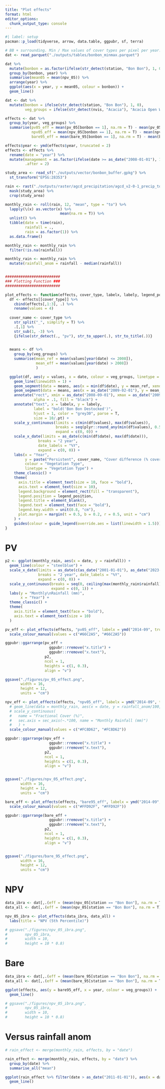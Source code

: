```yaml
---
title: "Plot effects"
format: html
editor_options: 
  chunk_output_type: console
---
```


```r
#| label: setup
pacman::p_load(tidyverse, arrow, data.table, ggpubr, sf, terra)

# BB + surrounding. Min / Max values of cover types per pixel per year.
dat <- read_parquet("./outputs/tables/bonbon_minmax.parquet")

dat %>% 
  mutate(bonbon = as.factor(ifelse(str_detect(station, "Bon Bon"), 1, 0))) %>% 
  group_by(bonbon, year) %>%
  summarise(mean05 = mean(npv_05)) %>% 
  arrange(year) %>% 
  ggplot(aes(x = year, y = mean05, colour = bonbon)) +
  geom_line()

dat <- dat %>% 
  mutate(bonbon = ifelse(str_detect(station, "Bon Bon"), 1, 0),
         veg_groups = ifelse(str_detect(nvis, "Acacia"), "Acacia Open Woodlands", "Chenopod Shrublands"))

effects <- dat %>% 
  group_by(year, veg_groups) %>% 
  summarise(pv05_eff = mean(pv_05[bonbon == 1], na.rm = T) - mean(pv_05[bonbon == 0], na.rm = T),
            npv05_eff = mean(npv_05[bonbon == 1], na.rm = T) - mean(npv_05[bonbon == 0], na.rm = T),
            bare95_eff = mean(bare_95[bonbon == 1], na.rm = T) - mean(bare_95[bonbon == 0], na.rm = T))

effects$year <- ymd(effects$year, truncated = 2)
effects <- effects %>% 
  rename(date = "year") %>% 
  mutate(management = as.factor(ifelse(date >= as_date("2008-01-01"), 1, 0)),
         .after = 2)

study_area <- read_sf("./outputs/vector/bonbon_buffer.gpkg") %>% 
  st_transform("EPSG:28353")

rain <- rast("./outputs/raster/agcd_precipitation/agcd_v2-0-1_precip_total_r001_monthly_2000_2022.nc") %>% 
  mask(study_area) %>% 
  crop(study_area)

monthly_rain <- roll(rain, 12, "mean", type = "to") %>%
  lapply(\(x) as.vector(x) %>%
                         mean(na.rm = T)) %>%
  unlist() %>%
  tibble(date = time(rain),
         rainfall = .,
         rain = as.factor(1)) %>%
  as.data.frame()

monthly_rain <- monthly_rain %>% 
  filter(!is.na(rainfall))

monthly_rain <- monthly_rain %>% 
  mutate(rainfall_anom = rainfall - median(rainfall))


#########################
### Plotting Function ###
#########################

plot_effects <- function(effects, cover_type, labelx, labely, legend_position) {
  df <- effects[[cover_type]] %>% 
    cbind(effects[,1:3], .) %>% 
    rename(values = 4)
  
  cover_name <- cover_type %>%
    str_split("_", simplify = T) %>%
    .[,1] %>% 
    str_sub(1, -3) %>%
    {ifelse(str_detect(., "pv"), str_to_upper(.), str_to_title(.))}

    
  means <- df %>%
    group_by(veg_groups) %>%
    summarise(mean_ref = mean(values[year(date) <= 2008]),
              mean_eff = mean(values[year(date) > 2008])
              )

  ggplot(df, aes(y = values, x = date, colour = veg_groups, linetype = veg_groups)) +
    geom_line(linewidth = 1) +
    geom_segment(data = means, aes(x = min(df$date), y = mean_ref, xend = as_date("2008-09-01"), yend = mean_ref, colour = NULL)) +
    geom_segment(data = means, aes(x = as_date("2009-02-01"), y = mean_eff, xend = max(df$date), yend = mean_eff, colour = NULL)) +
    annotate("rect", xmin = as_date("2008-09-01"), xmax = as_date("2009-02-01"), ymin = min(df$values), ymax = Inf,
             alpha = .1, fill = "black") +
    annotate("text", x = labelx, y = labely,
             label = "bold('Bon Bon Destocked')",
             hjust = 1, color = "grey30", parse = T,
             size = 10/.pt) +
    scale_y_continuous(limits = c(min(df$values), max(df$values)),
                       breaks = seq(plyr::round_any(min(df$values), 0.5, floor), plyr::round_any(max(df$values), 0.5, f = ceiling), 0.5),
                       expand = c(0, 0)) +
    scale_x_date(limits = as_date(c(min(df$date), max(df$date))),
               breaks = "2 year", 
               date_labels = "%Y", 
               expand = c(0, 0)) +
    labs(x = "Year",
         y = paste("Persistent", cover_name, "Cover difference (% cover) "),
         colour = "Vegetation Type",
         linetype = "Vegetation Type") +
    theme_classic() +
    theme(
      axis.title = element_text(size = 10, face = "bold"),
      axis.text = element_text(size = 10),
      legend.background = element_rect(fill = "transparent"),
      legend.position = legend_position,
      legend.title = element_blank(),
      legend.text = element_text(face = "bold"),
      legend.key.width = unit(0.8, "cm"),
      plot.margin = margin(t = 0.5, b = 0.2, r = 0.5, unit = "cm")
    ) +
    guides(colour = guide_legend(override.aes = list(linewidth = 1.5)))
}

```



# PV
```r
p2 <- ggplot(monthly_rain, aes(x = date, y = rainfall)) +
  geom_line(colour = "steelblue") +
  scale_x_date(limits = as_date(c(as_date("2001-01-01"), as_date("2023-01-01"))), 
               breaks = "2 year", date_labels = "%Y", 
               expand = c(0, 0)) +
  scale_y_continuous(breaks = seq(0, ceiling(max(monthly_rain$rainfall)), 10),
                     expand = c(0, 1)) +
  labs(y = "Monthly\nRainfall (mm)",
       x = "Year") +
  theme_classic() +
  theme(
    axis.title = element_text(face = "bold"),
    axis.text = element_text(size = 10)
  )

pv_eff <- plot_effects(effects, "pv05_eff", labelx = ymd("2014-09", truncated = 1),labely = 1.1, legend_position = c(0.80, 0.11)) +
  scale_colour_manual(values = c("#66C2A5", "#66C2A5"))

ggpubr::ggarrange(pv_eff +
                    ggpubr::rremove("x.title") +
                    ggpubr::rremove("x.text"), 
                  p2,
                  ncol = 1,
                  heights = c(1, 0.3),
                  align = "v")

ggsave("./figures/pv_05_effect.png",
       width = 16,
       height = 12,
       units = "cm")

npv_eff <- plot_effects(effects, "npv05_eff", labelx = ymd("2014-09", truncated = 1),labely = 1.9, legend_position = c(0.80, 0.11)) +
  # geom_line(data = monthly_rain, aes(x = date, y = rainfall_anom/100, colour = NULL, linetype = NULL)) +
  # scale_y_continuous(
  #   name = "Fractional Cover (%)",
  #   sec.axis = sec_axis(~.*100, name = "Monthly Rainfall (mm)")
  #   ) +
  scale_colour_manual(values = c("#FC8D62", "#FC8D62"))

ggpubr::ggarrange(npv_eff +
                    ggpubr::rremove("x.title") +
                    ggpubr::rremove("x.text"), 
                  p2,
                  ncol = 1,
                  heights = c(1, 0.3),
                  align = "v")


ggsave("./figures/npv_05_effect.png",
       width = 16,
       height = 12,
       units = "cm")

bare_eff <- plot_effects(effects, "bare95_eff", labelx = ymd("2014-09", truncated = 1),labely = 0.2, legend_position = c(0.18, 0.11)) +
  scale_colour_manual(values = c("#FFD92F", "#FFD92F"))

ggpubr::ggarrange(bare_eff +
                    ggpubr::rremove("x.title") +
                    ggpubr::rremove("x.text"), 
                  p2,
                  ncol = 1,
                  heights = c(1, 0.3),
                  align = "v")


ggsave("./figures/bare_95_effect.png",
       width = 16,
       height = 12,
       units = "cm")
```

# NPV

```r
data_ibra <- dat[,.(eff = (mean(npv_05[station == "Bon Bon"], na.rm = T) - mean(npv_05[station != "Bon Bon"], na.rm = T))) , by = c("year", "ibra_sr")]
data_all <- dat[,.(eff = (mean(npv_05[station == "Bon Bon"], na.rm = T) - mean(npv_05[station != "Bon Bon"], na.rm = T))) , by = c("year")]

npv_05_ibra <- plot_effects(data_ibra, data_all) +
  labs(title = "NPV (5th Percentile)")

# ggsave("./figures/npv_05_ibra.png",
#        npv_05_ibra, 
#        width = 10,
#        height = 10 * 0.8)
```

# Bare

```r
data_ibra <- dat[,.(eff = (mean(bare_95[station == "Bon Bon"], na.rm = T) - mean(bare_95[station != "Bon Bon"], na.rm = T))) , by = c("year", "ibra_sr")]
data_all <- dat[,.(eff = (mean(bare_95[station == "Bon Bon"], na.rm = T) - mean(bare_95[station != "Bon Bon"], na.rm = T))) , by = c("year")]

ggplot(effects, aes(y = bare95_eff, x = year, colour = veg_groups)) +
  geom_line()

# ggsave("./figures/npv_05_ibra.png",
#        npv_05_ibra, 
#        width = 10,
#        height = 10 * 0.8)
```


# Versus rainfall anom

```r
# rain_effect <- merge(monthly_rain, effects, by = "date")

rain_effect <- merge(monthly_rain, effects, by = "date") %>% 
  group_by(date) %>% 
  summarise_all("mean")

ggplot(rain_effect %>% filter(date > as_date("2011-01-01")), aes(x = date, y = rainfall_anom)) +
  geom_line()
```


